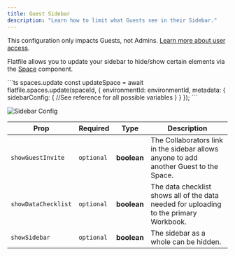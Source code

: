 ```yaml
---
title: Guest Sidebar
description: "Learn how to limit what Guests see in their Sidebar."
---
```


<Note>This configuration only impacts Guests, not Admins. [Learn more about user access](hello.com).</Note>

Flatfile allows you to update your sidebar to hide/show certain elements via the <Tooltip tip="Learn more about Spaces">[Space](hello.com)</Tooltip> component. 

<RequestExample>
```ts  spaces.update 
const updateSpace = await flatfile.spaces.update(spaceId, {
    environmentId: environmentId,
    metadata: {
      sidebarConfig: {
        //See reference for all possible variables
      }
    }
  });
```
</RequestExample>

![Sidebar Config](../images/customize/sidebarConfig.png)

| Prop                  | Required | Type | Description |
| --------------------- | ------------   | ------------   | ------------   |
| `showGuestInvite`       |      `optional` | **boolean** | The Collaborators link in the sidebar allows anyone to add another Guest to the Space.     |
| `showDataChecklist`     |      `optional` | **boolean** | The data checklist shows all of the data needed for uploading to the primary Workbook.    |
| `showSidebar`           |      `optional` | **boolean** | The sidebar as a whole can be hidden.     |

